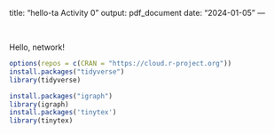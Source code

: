 
title: "hello-ta Activity 0"
output: pdf_document
date: "2024-01-05"
---

<br>

Hello, network!


```{r}
options(repos = c(CRAN = "https://cloud.r-project.org"))
install.packages("tidyverse")
library(tidyverse)

install.packages("igraph")
library(igraph)
install.packages('tinytex')
library(tinytex)
```

